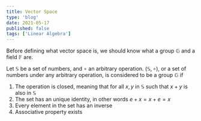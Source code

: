 ---
title: Vector Space
type: 'blog'
date: 2021-05-17
published: false
tags: ['Linear Algebra']
---

Before defining what vector space is, we should know what a group $\mathbb{G}$ and a field $\mathbb{F}$ are.

Let $\mathbb{S}$ be a set of numbers, and $\circ$ an arbitrary operation.
$(\mathbb{S}, \circ)$, or a set of numbers under any arbitrary operation, is considered to be a group $\mathbb{G}$ if

1. The operation is closed, meaning that for all $x,y$ in $\mathbb{S}$ such that $x+y$ is also in $\mathbb{S}$
2. The set has an unique identity, in other words $e + x = x + e = x$
3. Every element in the set has an inverse
4. Associative property exists
